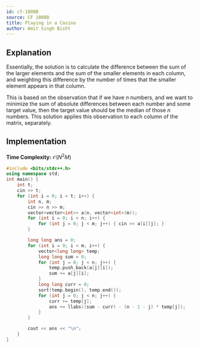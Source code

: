 ```yaml
---
id: cf-1808B
source: CF 1808B
title: Playing in a Casino
author: Amit Singh Bisht
---
```


## Explanation

Essentially, the solution is to calculate the difference between the sum of the larger elements and the sum of the smaller
elements in each column, and weighting this difference by the number of times that the smaller element appears in that column.

This is based on the observation that if we have $n$ numbers, and we want to minimize the sum of absolute differences between
each number and some target value, then the target value should be the median of those $n$ numbers.
This solution applies this
observation to each column of the matrix, separately.

## Implementation

**Time Complexity:** $\mathcal{O}(N^2 M)$

<LanguageSection>
<CPPSection>

```cpp
#include <bits/stdc++.h>
using namespace std;
int main() {
	int t;
	cin >> t;
	for (int i = 0; i < t; i++) {
		int n, m;
		cin >> n >> m;
		vector<vector<int>> a(n, vector<int>(m));
		for (int i = 0; i < n; i++) {
			for (int j = 0; j < m; j++) { cin >> a[i][j]; }
		}

		long long ans = 0;
		for (int i = 0; i < m; i++) {
			vector<long long> temp;
			long long sum = 0;
			for (int j = 0; j < n; j++) {
				temp.push_back(a[j][i]);
				sum += a[j][i];
			}
			long long curr = 0;
			sort(temp.begin(), temp.end());
			for (int j = 0; j < n; j++) {
				curr += temp[j];
				ans += llabs((sum - curr) - (n - 1 - j) * temp[j]);
			}
		}

		cout << ans << "\n";
	}
}
```

</CPPSection>
</LanguageSection>
